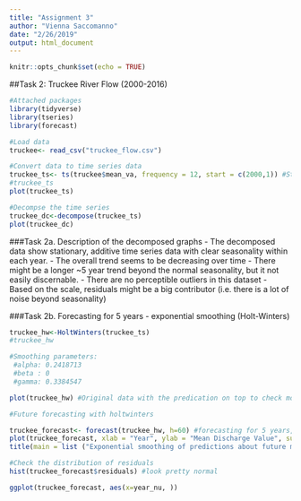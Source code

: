 ```yaml
---
title: "Assignment 3"
author: "Vienna Saccomanno"
date: "2/26/2019"
output: html_document
---
```


```r
knitr::opts_chunk$set(echo = TRUE)
```

##Task 2: Truckee River Flow (2000-2016)

```r
#Attached packages
library(tidyverse)
library(tseries)
library(forecast)

```

```r
#Load data
truckee<- read_csv("truckee_flow.csv")

#Convert data to time series data
truckee_ts<- ts(truckee$mean_va, frequency = 12, start = c(2000,1)) #Start in January, 2000
#truckee_ts
plot(truckee_ts)

#Decompse the time series
truckee_dc<-decompose(truckee_ts)
plot(truckee_dc)
```

###Task 2a. Description of the decomposed graphs
- The decomposed data show stationary, additive time series data with clear seasonality within each year.
- The overall trend seems to be decreasing over time
- There might be a longer ~5 year trend beyond the normal seasonality, but it not easily discernable. 
- There are no perceptible outliers in this dataset
- Based on the scale, residuals might be a big contributor (i.e. there is a lot of noise beyond seasonality)



###Task 2b. Forecasting for 5 years - exponential smoothing (Holt-Winters)
```r

truckee_hw<-HoltWinters(truckee_ts)
#truckee_hw

#Smoothing parameters:
 #alpha: 0.2418713
 #beta : 0
 #gamma: 0.3384547

plot(truckee_hw) #Original data with the predication on top to check model accuracy (not yet forecasting)

#Future forecasting with holtwinters

truckee_forecast<- forecast(truckee_hw, h=60) #forecasting for 5 years, 60 months
plot(truckee_forecast, xlab = "Year", ylab = "Mean Discharge Value", sub = "Exponential smoothing of predictions about future discharge from the Truckee River")
title(main = list ("Exponential smoothing of predictions about future monthly averaged discharge from the Truckee River suggest that there will be a flatening trend in discharge from 2015-2020" [2]))

#Check the distribution of residuals
hist(truckee_forecast$residuals) #look pretty normal

```

```r

ggplot(truckee_forecast, aes(x=year_nu, ))

```

